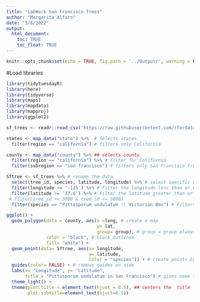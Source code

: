 ```yaml
---
title: "LabWork San Francisco Trees"
author: "Margarita Alfaro"
date: "3/8/2022"
output: 
  html_document:
    toc: TRUE
    toc_float: TRUE
---
```


```r
knitr::opts_chunk$set(echo = TRUE, fig.path = '../Output/', warning = FALSE, message = FALSE)
```

#Load libraries
```r
library(tidytuesdayR)
library(here)
library(tidyverse)
library(maps)
library(mapdata)
library(mapproj)
library(ggplot2)
```

```r
sf_trees <- readr::read_csv('https://raw.githubusercontent.com/rfordatascience/tidytuesday/master/data/2020/2020-01-28/sf_trees.csv')
```

```r
states <- map_data("state") %>%  # Selects states
  filter(region == "california") # filters only California 
```

```r
county <- map_data("county") %>% ## selects county 
  filter(region == "california") %>% # filter for California 
  filter(subregion == "san francisco") # filters only San Francisco from map data 
```

```r
Sftree <- sf_trees %>% # rename the data 
  select(tree_id, species, latitude, longitude) %>% # select specific columns from data 
  filter(longitude <= '-125') %>% # Filter the longitude less than or equal to -125
  filter(latitude >= '37.6') %>% # Filter the latitude greater than or equal to 37.6
 # filter(tree_id >= 3000 & tree_id <= 5000) 
  filter(species == "Pittosporum undulatum :: Victorian Box") # Filters specific tree species
```

```r
ggplot() +
  geom_polygon(data = county, aes(x =long, # create a map 
                                  y= lat, 
                                  group= group), # group = group always required to connect points 
               color = "black", # black outlines 
               fill= "white") +  
  geom_point(data= Sftree, aes(x= longitude, 
                               y= latitude,
                               color = "species")) + # create points by filtered species 
  guides(color= FALSE) + # remove guides on side 
  labs(x= "Longitude", y= "Latitude", 
       title = "Pittosporum undulatum in San Francisco") # gives name to our title
  theme_light() +
  theme(plot.title = element_text(hjust = 0.5), ## centers the  title 
        plot.subtitle=element_text(hjust=0.5)) 
```

